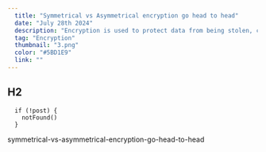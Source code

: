 ```yaml
---
  title: "Symmetrical vs Asymmetrical encryption go head to head"
  date: "July 28th 2024"
  description: "Encryption is used to protect data from being stolen, changed, or compromised and works by scrambling data into a secret code that can only be unlocked wi..."
  tag: "Encryption"
  thumbnail: "3.png"
  color: "#5BD1E9"
  link: ""
---
```


## H2

```
  if (!post) {
    notFound()
  }
```

symmetrical-vs-asymmetrical-encryption-go-head-to-head